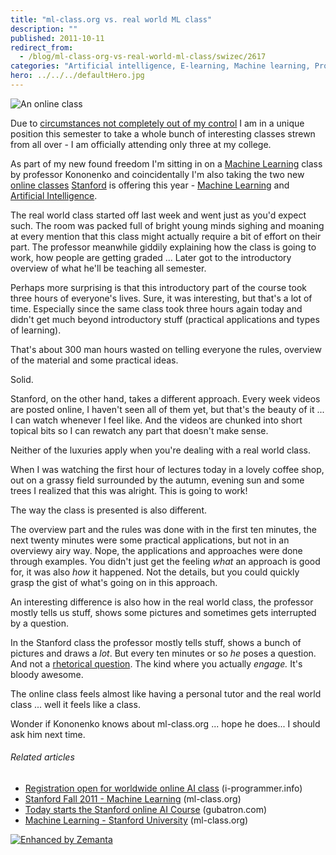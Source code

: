 ```yaml
---
title: "ml-class.org vs. real world ML class"
description: ""
published: 2011-10-11
redirect_from:
  - /blog/ml-class-org-vs-real-world-ml-class/swizec/2617
categories: "Artificial intelligence, E-learning, Machine learning, Professor, Uncategorized"
hero: ../../../defaultHero.jpg
---
```


![](https://swizec.com/wp-content/uploads/2011/10/959a08a818b54dc89eb397dcf05b959e_74.jpg "An online class")

Due to [circumstances not completely out of my control](https://swizec.com/blog/i-suck-at-formal-education-or-does-education-suck/ "I suck at [formal] education or does education suck?") I am in a unique position this semester to take a whole bunch of interesting classes strewn from all over - I am officially attending only three at my college.

As part of my new found freedom I'm sitting in on a [Machine Learning](http://en.wikipedia.org/wiki/Machine_learning "Machine learning") class by professor Kononenko and coincidentally I'm also taking the two new [online classes](http://en.wikipedia.org/wiki/E-learning "E-learning") [Stanford](<http://maps.google.com/maps?ll=37.43,-122.17&spn=0.01,0.01&q=37.43,-122.17 (Stanford%20University)&t=h> "Stanford University") is offering this year - [Machine Learning](http://ml-class.org) and [Artificial Intelligence](http://ai-class.org).

The real world class started off last week and went just as you'd expect such. The room was packed full of bright young minds sighing and moaning at every mention that this class might actually require a bit of effort on their part. The professor meanwhile giddily explaining how the class is going to work, how people are getting graded ... Later got to the introductory overview of what he'll be teaching all semester.

Perhaps more surprising is that this introductory part of the course took three hours of everyone's lives. Sure, it was interesting, but that's a lot of time. Especially since the same class took three hours again today and didn't get much beyond introductory stuff (practical applications and types of learning).

That's about 300 man hours wasted on telling everyone the rules, overview of the material and some practical ideas.

Solid.

Stanford, on the other hand, takes a different approach. Every week videos are posted online, I haven't seen all of them yet, but that's the beauty of it ... I can watch whenever I feel like. And the videos are chunked into short topical bits so I can rewatch any part that doesn't make sense.

Neither of the luxuries apply when you're dealing with a real world class.

When I was watching the first hour of lectures today in a lovely coffee shop, out on a grassy field surrounded by the autumn, evening sun and some trees I realized that this was alright. This is going to work!

The way the class is presented is also different.

The overview part and the rules was done with in the first ten minutes, the next twenty minutes were some practical applications, but not in an overviewy airy way. Nope, the applications and approaches were done through examples. You didn't just get the feeling _what_ an approach is good for, it was also _how_ it happened. Not the details, but you could quickly grasp the gist of what's going on in this approach.

An interesting difference is also how in the real world class, the professor mostly tells us stuff, shows some pictures and sometimes gets interrupted by a question.

In the Stanford class the professor mostly tells stuff, shows a bunch of pictures and draws a _lot_. But every ten minutes or so _he_ poses a question. And not a [rhetorical question](http://en.wikipedia.org/wiki/Rhetorical_question "Rhetorical question"). The kind where you actually _engage._ It's bloody awesome.

The online class feels almost like having a personal tutor and the real world class ... well it feels like a class.

Wonder if Kononenko knows about ml-class.org ... hope he does... I should ask him next time.

###### Related articles

- [Registration open for worldwide online AI class](http://www.i-programmer.info/news/150-training-a-education/2999-registration-open-for-worldwide-online-ai-class.html) (i-programmer.info)
- [Stanford Fall 2011 - Machine Learning](http://www.ml-class.org/) (ml-class.org)
- [Today starts the Stanford online AI Course](http://www.gubatron.com/blog/2011/10/10/today-starts-the-stanford-online-ai-course/) (gubatron.com)
- [Machine Learning - Stanford University](http://ml-class.org/) (ml-class.org)

[![Enhanced by Zemanta](https://img.zemanta.com/zemified_e.png?x-id=08a673e1-aaa3-498b-85ec-9b8972a262df)](http://www.zemanta.com/ "Enhanced by Zemanta")
